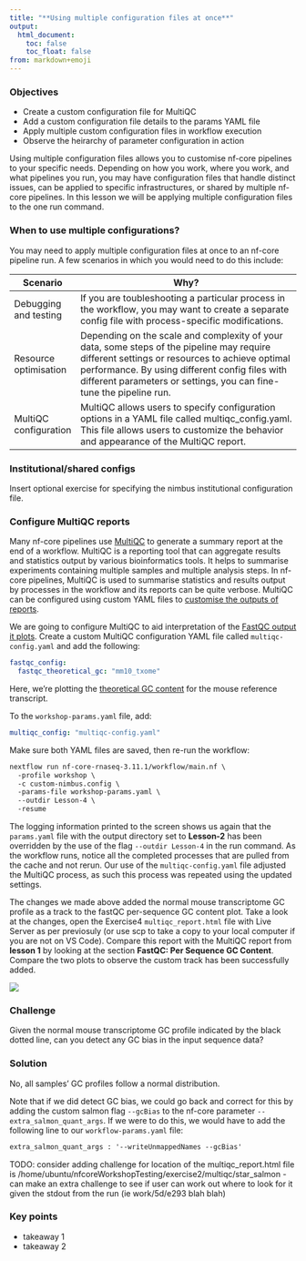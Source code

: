 ```yaml
---
title: "**Using multiple configuration files at once**"
output:
  html_document:
    toc: false
    toc_float: false
from: markdown+emoji
---
```


::: callout-tip
### Objectives{.unlisted}

- Create a custom configuration file for MultiQC
- Add a custom configuration file details to the params YAML file 
- Apply multiple custom configuration files in workflow execution
- Observe the heirarchy of parameter configuration in action
:::

Using multiple configuration files allows you to customise nf-core pipelines to your specific needs. Depending on how you work, where you work, and what pipelines you run, you may have configuration files that handle distinct issues, can be applied to specific infrastructures, or shared by multiple nf-core pipelines. In this lesson we will be applying multiple configuration files to the one run command. 



### **When to use multiple configurations?**

You may need to apply multiple configuration files at once to an nf-core pipeline run. A few scenarios in which you would need to do this include: 

|Scenario |Why?|
|------|---------------------------------|
|Debugging and testing|If you are toubleshooting a particular process in the workflow, you may want to create a separate config file with process-specific modifications. |
|Resource optimisation|Depending on the scale and complexity of your data, some steps of the pipeline may require different settings or resources to achieve optimal performance. By using different config files with different parameters or settings, you can fine-tune the pipeline run.|
|MultiQC configuration|MultiQC allows users to specify configuration options in a YAML file called multiqc_config.yaml. This file allows users to customize the behavior and appearance of the MultiQC report.|

### **Institutional/shared configs**

Insert optional exercise for specifying the nimbus institutional configuration file. 

### **Configure MultiQC reports**

Many nf-core pipelines use [MultiQC](https://multiqc.info/docs/) to generate a summary report at the end of a workflow. MultiQC is a reporting tool that can aggregate results and statistics output by various bioinformatics tools. It helps to summarise experiments containing multiple samples and multiple analysis steps. In nf-core pipelines, MultiQC is used to summarise statistics and results output by processes in the workflow and its reports can be quite verbose. MultiQC can be configured using custom YAML files to [customise the outputs of reports](https://multiqc.info/docs/reports/customisation/). 

We are going to configure MultiQC to aid interpretation of the [FastQC output it plots](https://multiqc.info/modules/fastqc/). Create a custom MultiQC configuration YAML file called `multiqc-config.yaml` and add the following:

```yaml
fastqc_config:
  fastqc_theoretical_gc: "mm10_txome" 
```

Here, we're plotting the [theoretical GC content](https://multiqc.info/modules/fastqc/#theoretical-gc-content) for the mouse reference transcript. 

To the `workshop-params.yaml` file, add:

```yaml
multiqc_config: "multiqc-config.yaml" 
```

Make sure both YAML files are saved, then re-run the workflow:

```default
nextflow run nf-core-rnaseq-3.11.1/workflow/main.nf \
  -profile workshop \
  -c custom-nimbus.config \
  -params-file workshop-params.yaml \
  --outdir Lesson-4 \
  -resume
```

The logging information printed to the screen shows us again that the `params.yaml` file with the output directory set to **Lesson-2** has been overridden by the use of the flag `--outdir Lesson-4` in the run command. As the workflow runs, notice all the completed processes that are pulled from the cache and not rerun. Our use of the `multiqc-config.yaml` file adjusted the MultiQC process, as such this process was repeated using the updated settings. 

The changes we made above added the normal mouse transcriptome GC profile as a track to the fastQC per-sequence GC content plot. Take a look at the changes, open the Exercise4 `multiqc_report.html` file with Live Server as per previosuly (or use scp to take a copy to your local computer if you are not on VS Code). Compare this report with the MultiQC report from **lesson 1** by looking at the section **FastQC: Per Sequence GC Content**. Compare the two plots to observe the custom track has been successfully added. 

![](../figs/2.4_MultiQC.png)

::: callout-tip
### **Challenge**{.unlisted}

Given the normal mouse transcriptome GC profile indicated by the black dotted line, can you detect any GC bias in the input sequence data? 
:::

::: {.callout-caution collapse="true"}
### Solution

No, all samples' GC profiles follow a normal distribution. 
:::

Note that if we did detect GC bias, we could go back and correct for this by adding the custom salmon flag `--gcBias` to the nf-core parameter `--extra_salmon_quant_args`. If we were to do this, we would have to add the following line to our `workflow-params.yaml` file:

```default
extra_salmon_quant_args : '--writeUnmappedNames --gcBias'
```

TODO: consider adding challenge for location of the multiqc_report.html file is /home/ubuntu/nfcoreWorkshopTesting/exercise2/multiqc/star_salmon - can make an extra challenge to see if user can work out where to look for it given the stdout from the run (ie work/5d/e293 blah blah)

::: {.callout-note}
### **Key points**
- takeaway 1
- takeaway 2
:::
  